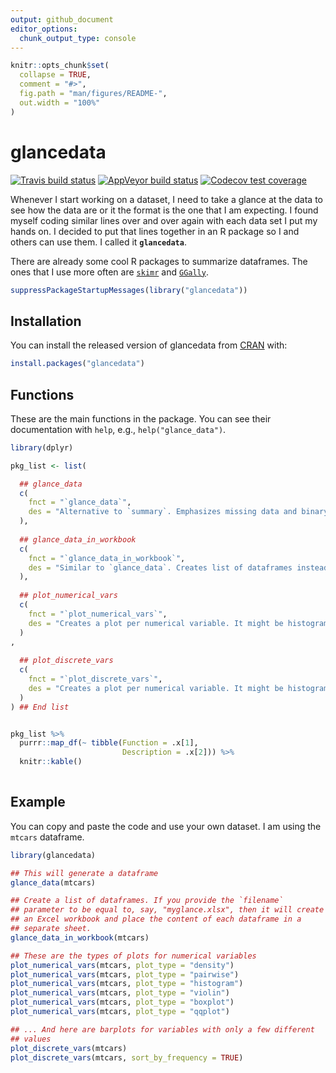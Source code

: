 ```yaml
---
output: github_document
editor_options: 
  chunk_output_type: console
---
```


<!-- README.md is generated from README.Rmd. Please edit that file -->

```r
knitr::opts_chunk$set(
  collapse = TRUE,
  comment = "#>",
  fig.path = "man/figures/README-",
  out.width = "100%"
)
```
# glancedata

<!-- badges: start -->
[![Travis build status](https://travis-ci.org/gbasulto/glancedata.svg?branch=master)](https://travis-ci.org/gbasulto/glancedata)
[![AppVeyor build status](https://ci.appveyor.com/api/projects/status/github/gbasulto/glancedata?branch=master&svg=true)](https://ci.appveyor.com/project/gbasulto/glancedata)
[![Codecov test coverage](https://codecov.io/gh/gbasulto/glancedata/branch/master/graph/badge.svg)](https://codecov.io/gh/gbasulto/glancedata?branch=master)
<!-- badges: end -->

Whenever I start working on a dataset, I need to take a glance at the data to see how the data are or it the format is the one that I am  expecting. I found myself coding similar lines over and over again with each data set I put my hands on. I decided to put that lines together in an R package so I and others can use them. I called it **`glancedata`**.

There are already some cool R packages to summarize dataframes. The ones that I use more often are [`skimr`](https://github.com/ropensci/skimr) and [`GGally`](https://ggobi.github.io/ggally/). 


```r
suppressPackageStartupMessages(library("glancedata"))
```


## Installation

You can install the released version of glancedata from [CRAN](https://CRAN.R-project.org) with:

``` r
install.packages("glancedata")
```

## Functions

These are the main functions in the package. You can see their documentation with `help`, e.g., `help("glance_data")`.

```r

library(dplyr)

pkg_list <- list(

  ## glance_data
  c(
    fnct = "`glance_data`",
    des = "Alternative to `summary`. Emphasizes missing data and binary variables."
  ),
  
  ## glance_data_in_workbook
  c(
    fnct = "`glance_data_in_workbook`",
    des = "Similar to `glance_data`. Creates list of dataframes instead and saves XLSX file."
  ),
  
  ## plot_numerical_vars
  c(
    fnct = "`plot_numerical_vars`",
    des = "Creates a plot per numerical variable. It might be histogram, density plot, qqplot, violin plot or scatterplot."
  )
,
  
  ## plot_discrete_vars
  c(
    fnct = "`plot_discrete_vars`",
    des = "Creates a plot per numerical variable. It might be histogram, density plot, qqplot, violin plot or scatterplot."
  )
) ## End list


pkg_list %>%
  purrr::map_df(~ tibble(Function = .x[1], 
                         Description = .x[2])) %>%
  knitr::kable()
  
```




## Example

You can copy and paste the code and use your own dataset. I am using the `mtcars` dataframe.

```r

library(glancedata)

## This will generate a dataframe
glance_data(mtcars)

## Create a list of dataframes. If you provide the `filename` 
## parameter to be equal to, say, "myglance.xlsx", then it will create
## an Excel workbook and place the content of each dataframe in a 
## separate sheet.
glance_data_in_workbook(mtcars)

## These are the types of plots for numerical variables
plot_numerical_vars(mtcars, plot_type = "density")
plot_numerical_vars(mtcars, plot_type = "pairwise")
plot_numerical_vars(mtcars, plot_type = "histogram")
plot_numerical_vars(mtcars, plot_type = "violin")
plot_numerical_vars(mtcars, plot_type = "boxplot")
plot_numerical_vars(mtcars, plot_type = "qqplot")

## ... And here are barplots for variables with only a few different 
## values
plot_discrete_vars(mtcars)
plot_discrete_vars(mtcars, sort_by_frequency = TRUE)

```

